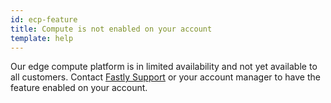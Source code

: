 ```yaml
---
id: ecp-feature
title: Compute is not enabled on your account
template: help
---
```


Our edge compute platform is in limited availability and not yet available to all customers. Contact [Fastly Support](https://support.fastly.com/hc/en-us) or your account manager to have the feature enabled on your account.
